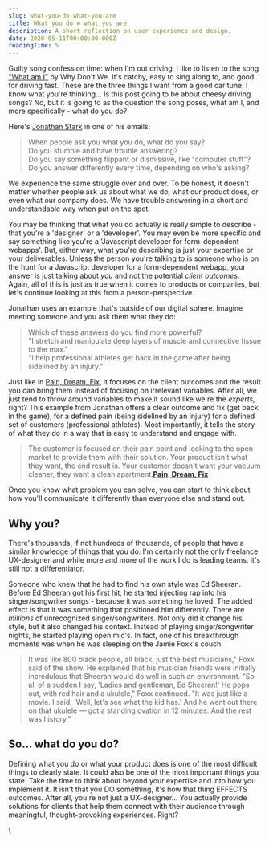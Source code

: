 ```yaml
---
slug: what-you-do-what-you-are
title: What you do ≠ what you are
description: A short reflection on user experience and design.
date: 2020-05-11T00:00:00.000Z
readingTime: 5
---
```


Guilty song confession time: when I'm out driving, I like to listen to the song <a href="https://open.spotify.com/track/1HimGOB6BjOaCQYMIF1xtU?si=9dSEPrznTz-P54mXvtf9EA">"What am I"</a> by Why Don't We. It's catchy, easy to sing along to, and good for driving fast. These are the three things I want from a good car tune. I know what you're thinking... Is this post going to be about cheesy driving songs? No, but it is going to as the question the song poses, what am I, and more specifically - what do you do?

Here's <a href="https://jonathanstark.com/vpb">Jonathan Stark</a> in one of his emails:

>When people ask you what you do, what do you say?<br />
Do you stumble and have trouble answering?<br />
Do you say something flippant or dismissive, like "computer stuff"?<br />
Do you answer differently every time, depending on who's asking?

We experience the same struggle over and over. To be honest, it doesn't matter whether people ask us about what we do, what our product does, or even what our company does. We have trouble answering in a short and understandable way when put on the spot.

You may be thinking that what you do actually is really simple to describe - that you're a 'designer' or a 'developer'. You may even be more specific and say something like you're a 'Javascript developer for form-dependent webapps'. But, either way, what you're describing is just your expertise or your deliverables. Unless the person you're talking to is someone who is on the hunt for a Javascript developer for a form-dependent webapp, your answer is just talking about *you* and not the potential *client outcomes*. Again, all of this is just as true when it comes to products or companies, but let's continue looking at this from a person-perspective.

Jonathan uses an example that's outside of our digital sphere. Imagine meeting someone and you ask them what they do:

>Which of these answers do you find more powerful?<br />
"I stretch and manipulate deep layers of muscle and connective tissue to the max."<br />
"I help professional athletes get back in the game after being sidelined by an injury."

Just like in <a href="/understanding-pain-dream-fix/">Pain, Dream, Fix</a>, it focuses on the client outcomes and the result you can bring them instead of focusing on irrelevant variables. After all, we just tend to throw around variables to make it sound like we're the *experts,* right? This example from Jonathan offers a clear outcome and fix (get back in the game), for a defined pain (being sidelined by an injury) for a defined set of customers (professional athletes). Most importantly, it tells the story of what they do in a way that is easy to understand and engage with.

>The customer is focused on their pain point and looking to the open market to provide them with their solution. Your product isn't what they want, the end result is. Your customer doesn't want your vacuum cleaner, they want a clean apartment.**<a href="/understanding-pain-dream-fix/">Pain, Dream, Fix</a>**

Once you know what problem you can solve, you can start to think about how you'll  communicate it differently than everyone else and stand out.

## Why you?

There's thousands, if not hundreds of thousands, of people that have a similar knowledge of things that you do. I'm certainly not the only freelance UX-designer and while more and more of the work I do is leading teams, it's still not a differentiator.

Someone who knew that he had to find his own style was Ed Sheeran. Before Ed Sheeran got his first hit, he started injecting rap into his singer/songwriter songs - because it was something he loved. The added effect is that it was something that positioned him differently. There are *millions* of unrecognized singer/songwriters. Not only did it change his style, but it also changed his context. Instead of playing singer/songwriter nights, he started playing open mic's. In fact, one of his breakthrough moments was when he was sleeping on the Jamie Foxx's couch.

>It was like 800 black people, all black, just the best musicians," Foxx said of the show. He explained that his musician friends were initially incredulous that Sheeran would do well in such an environment.
"So all of a sudden I say, 'Ladies and gentleman, Ed Sheeran!' He pops out, with red hair and a ukulele," Foxx continued. "It was just like a movie. I said, 'Well, let's see what the kid has.' And he went out there on that ukulele — got a standing ovation in 12 minutes. And the rest was history."

## So... what do you do?

Defining what you do or what your product does is one of the most difficult things to clearly state. It could also be one of the most important things you state. Take the time to think about beyond your expertise and into how you implement it. It isn't that you DO something, it's how that thing EFFECTS outcomes. After all, you're not just a UX-designer... You actually provide solutions for clients that help them connect with their audience through meaningful, thought-provoking experiences. Right?

\
